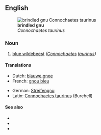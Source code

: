 ==English==
[[File:Gnu head.jpg|thumb|'''brindled gnu'''<br>''Connochaetes taurinus'']]

===Noun===
{{en-noun|head=[[brindled]] [[gnu]]}}

# [[blue wildebeest]] ''([[Connochaetes]] [[taurinus]])''

====Translations====
{{trans-top|''Connochaetes taurinus''}}
* Dutch: [[blauwe gnoe]] {{m}}
* French: [[gnou bleu]] {{m}}
{{trans-mid}}
* German: [[Streifengnu]]
* Latin: [[Connochaetes taurinus]] (Burchell)
{{trans-bottom}}

====See also====
* {{pedia|Blue Wildebeest}}
* {{specieslite|Connochaetes taurinus}}
* {{commonslite|Connochaetes taurinus}}